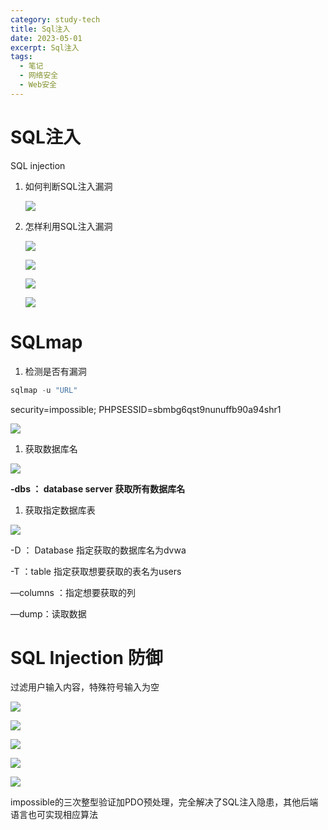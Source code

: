 ```yaml
---
category: study-tech
title: Sql注入
date: 2023-05-01
excerpt: Sql注入
tags:
  - 笔记
  - 网络安全
  - Web安全
---
```

# SQL注入

SQL injection

1. 如何判断SQL注入漏洞
    
    ![](https://raw.githubusercontent.com/yy0691/img-bed/main/Net_Safe_Notion/Untitled%2043.png)
    
2. 怎样利用SQL注入漏洞
    
    ![](https://raw.githubusercontent.com/yy0691/img-bed/main/Net_Safe_Notion/Untitled%2044.png)
    
    ![](https://raw.githubusercontent.com/yy0691/img-bed/main/Net_Safe_Notion/Untitled%2045.png)
    
    ![](https://raw.githubusercontent.com/yy0691/img-bed/main/Net_Safe_Notion/Untitled%2046.png)
    
    ![](https://raw.githubusercontent.com/yy0691/img-bed/main/Net_Safe_Notion/Untitled%2047.png)
    

# SQLmap

1. 检测是否有漏洞

```jsx
sqlmap -u "URL" 
```

security=impossible; PHPSESSID=sbmbg6qst9nunuffb90a94shr1

![](https://raw.githubusercontent.com/yy0691/img-bed/main/Net_Safe_Notion/Untitled%2048.png)

1. 获取数据库名

![](https://raw.githubusercontent.com/yy0691/img-bed/main/Net_Safe_Notion/Untitled%2049.png)

**-dbs ： database server  获取所有数据库名**

1. 获取指定数据库表

![](https://raw.githubusercontent.com/yy0691/img-bed/main/Net_Safe_Notion/Untitled%2050.png)

-D ： Database  指定获取的数据库名为dvwa

-T ：table 指定获取想要获取的表名为users

—columns ：指定想要获取的列

—dump：读取数据

# SQL Injection 防御

过滤用户输入内容，特殊符号输入为空

![](https://raw.githubusercontent.com/yy0691/img-bed/main/Net_Safe_Notion/Untitled%2051.png)

![](https://raw.githubusercontent.com/yy0691/img-bed/main/Net_Safe_Notion/Untitled%2052.png)

![](https://raw.githubusercontent.com/yy0691/img-bed/main/Net_Safe_Notion/Untitled%2053.png)

![](https://raw.githubusercontent.com/yy0691/img-bed/main/Net_Safe_Notion/Untitled%2054.png)

![](https://raw.githubusercontent.com/yy0691/img-bed/main/Net_Safe_Notion/Untitled%2055.png)

impossible的三次整型验证加PDO预处理，完全解决了SQL注入隐患，其他后端语言也可实现相应算法